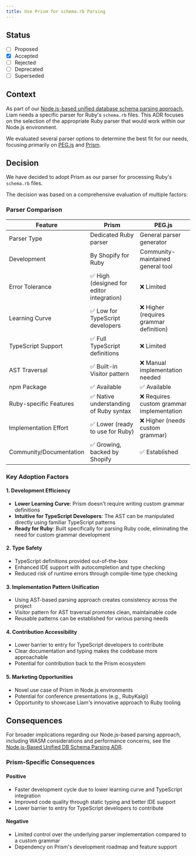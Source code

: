 ```yaml
---
title: Use Prism for schema.rb Parsing
---
```


## Status

- [ ] Proposed
- [x] Accepted
- [ ] Rejected
- [ ] Deprecated
- [ ] Superseded

## Context

As part of our [Node.js-based unified database schema parsing approach](https://liambx.com/docs/contributing/adr/20241206-node-js-based-unified-db-schema-parsing), Liam needs a specific parser for Ruby's `schema.rb` files. This ADR focuses on the selection of the appropriate Ruby parser that would work within our Node.js environment.

We evaluated several parser options to determine the best fit for our needs, focusing primarily on [PEG.js](https://github.com/pegjs/pegjs) and [Prism](https://github.com/ruby/prism).

## Decision

We have decided to adopt Prism as our parser for processing Ruby's `schema.rb` files.

The decision was based on a comprehensive evaluation of multiple factors:

### Parser Comparison

| Feature                 | Prism                                     | PEG.js                                    |
| ----------------------- | ----------------------------------------- | ----------------------------------------- |
| Parser Type             | Dedicated Ruby parser                     | General parser generator                  |
| Development             | By Shopify for Ruby                       | Community-maintained general tool         |
| Error Tolerance         | ✅ High (designed for editor integration) | ❌ Limited                                |
| Learning Curve          | ✅ Low for TypeScript developers          | ❌ Higher (requires grammar definition)   |
| TypeScript Support      | ✅ Full TypeScript definitions            | ❌ Limited                                |
| AST Traversal           | ✅ Built-in Visitor pattern               | ❌ Manual implementation needed           |
| npm Package             | ✅ Available                              | ✅ Available                              |
| Ruby-specific Features  | ✅ Native understanding of Ruby syntax    | ❌ Requires custom grammar implementation |
| Implementation Effort   | ✅ Lower (ready to use for Ruby)          | ❌ Higher (needs custom grammar)          |
| Community/Documentation | ✅ Growing, backed by Shopify             | ✅ Established                            |

### Key Adoption Factors

#### 1. Development Efficiency

- **Lower Learning Curve**: Prism doesn't require writing custom grammar definitions
- **Intuitive for TypeScript Developers**: The AST can be manipulated directly using familiar TypeScript patterns
- **Ready for Ruby**: Built specifically for parsing Ruby code, eliminating the need for custom grammar development

#### 2. Type Safety

- TypeScript definitions provided out-of-the-box
- Enhanced IDE support with autocompletion and type checking
- Reduced risk of runtime errors through compile-time type checking

#### 3. Implementation Pattern Unification

- Using AST-based parsing approach creates consistency across the project
- Visitor pattern for AST traversal promotes clean, maintainable code
- Reusable patterns can be established for various parsing needs

#### 4. Contribution Accessibility

- Lower barrier to entry for TypeScript developers to contribute
- Clear documentation and typing makes the codebase more approachable
- Potential for contribution back to the Prism ecosystem

#### 5. Marketing Opportunities

- Novel use case of Prism in Node.js environments
- Potential for conference presentations (e.g., RubyKaigi)
- Opportunity to showcase Liam's innovative approach to Ruby tooling

## Consequences

For broader implications regarding our Node.js-based parsing approach, including WASM considerations and performance concerns, see the [Node.js-Based Unified DB Schema Parsing ADR](https://liambx.com/docs/contributing/adr/20241206-node-js-based-unified-db-schema-parsing).

### Prism-Specific Consequences

#### Positive

- Faster development cycle due to lower learning curve and TypeScript integration
- Improved code quality through static typing and better IDE support
- Lower barrier to entry for TypeScript developers to contribute

#### Negative

- Limited control over the underlying parser implementation compared to a custom grammar
- Dependency on Prism's development roadmap and feature support
